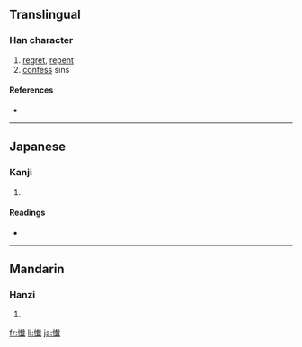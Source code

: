 {{see|懺}}
==Translingual==

===Han character===
{{Han char|rn=61|rad=心|as=15|sn=18|four=|canj=心十戈一 (PJIM)}}

# [[regret]], [[repent]]
# [[confess]] sins

====References====
* {{Han ref|kx=0407.551|hdz=42366.140|uh=61F4|ud=25076}}

----

==Japanese==

===Kanji===
{{ja-kanji|grade=|rs=心15}}

# {{defn|Japanese}}

====Readings====
* {{ja-readings|on=[[ざん]] (zan), [[さん]] (san)|kun=[[くいる]] (kuiru)}}

----

==Mandarin==

===Hanzi===
{{cmn-hanzi|pin=[[chàn]] ([[chan4]])|wg=ch'an<sup>4</sup>}}

# {{defn|Mandarin}}

[[fr:懴]]
[[li:懴]]
[[ja:懴]]
